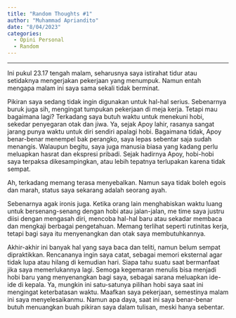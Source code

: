 ```yaml
---
title: "Random Thoughts #1"
author: "Muhammad Apriandito"
date: "8/04/2023"
categories:
  - Opini Personal
  - Random
---
```


------------------------------------------------------------------------

Ini pukul 23.17 tengah malam, seharusnya saya istirahat tidur atau setidaknya mengerjakan pekerjaan yang menumpuk. Namun entah mengapa malam ini saya sama sekali tidak berminat.

Pikiran saya sedang tidak ingin digunakan untuk hal-hal serius. Sebenarnya buruk juga sih, mengingat tumpukan pekerjaan di meja kerja. Tetapi mau bagaimana lagi? Terkadang saya butuh waktu untuk menekuni hobi, sekedar penyegaran otak dan jiwa. Ya, sejak Apoy lahir, rasanya sangat jarang punya waktu untuk diri sendiri apalagi hobi. Bagaimana tidak, Apoy benar-benar menempel bak perangko, saya lepas sebentar saja sudah menangis. Walaupun begitu, saya juga manusia biasa yang kadang perlu meluapkan hasrat dan ekspresi pribadi. Sejak hadirnya Apoy, hobi-hobi saya terpaksa dikesampingkan, atau lebih tepatnya terlupakan karena tidak sempat.

Ah, terkadang memang terasa menyebalkan. Namun saya tidak boleh egois dan marah, status saya sekarang adalah seorang ayah.

Sebenarnya agak ironis juga. Ketika orang lain menghabiskan waktu luang untuk bersenang-senang dengan hobi atau jalan-jalan, me time saya justru diisi dengan mengasah diri, mencoba hal-hal baru atau sekadar membaca dan mengkaji berbagai pengetahuan. Memang terlihat seperti rutinitas kerja, tetapi bagi saya itu menyenangkan dan otak saya membutuhkannya.

Akhir-akhir ini banyak hal yang saya baca dan teliti, namun belum sempat dipraktikkan. Rencananya ingin saya catat, sebagai memori eksternal agar tidak lupa atau hilang di kemudian hari. Siapa tahu suatu saat bermanfaat jika saya memerlukannya lagi. Semoga kegemaran menulis bisa menjadi hobi baru yang menyenangkan bagi saya, sebagai sarana meluapkan ide-ide di kepala. Ya, mungkin ini satu-satunya pilihan hobi saya saat ini mengingat keterbatasan waktu. Maafkan saya pekerjaan, semestinya malam ini saya menyelesaikanmu. Namun apa daya, saat ini saya benar-benar butuh menuangkan buah pikiran saya dalam tulisan, meski hanya sebentar.
